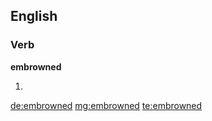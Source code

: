 ==English==

===Verb===
'''embrowned'''

# {{past of|embrown}}

[[de:embrowned]]
[[mg:embrowned]]
[[te:embrowned]]
